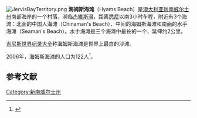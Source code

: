 [[Image:JervisBayTerritory.png|thumb]]
'''海姆斯海滩'''（Hyams Beach）是[[澳大利亚|澳大利亚]][[新南威尔士州|新南威尔士州]]南部海岸的一个村落，濒临[[杰維斯灣|杰維斯灣]]，距离[[悉尼|悉尼]]以南3小时车程，附近有3个海滩：北面的中国人海滩（Chinaman's Beach）、中间的海姆斯海滩和南面的水手海滩（Seaman's Beach）。水手海滩是三个海滩中最长的一个，延伸约2公里。

[[吉尼斯世界纪录大全|吉尼斯世界纪录大全]]称海姆斯海滩是世界上最白的沙滩。

2006年，海姆斯海滩的人口为122人<ref name="abs">{{Census 2006 AUS|id=SSC17555|name=Hyams Beach (State Suburb)|accessdate=2008-08-18|quick=on}}</ref>。

==参考文献==
{{reflist}}

[[Category:新南威尔士州|Category:新南威尔士州]]